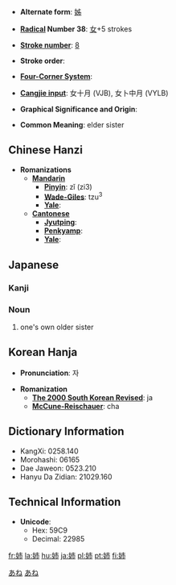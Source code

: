 * '''Alternate form''': [[姊]]

* '''[[Wiktionary:Chinese radical index| Radical]] Number 38''': [[Wiktionary:Chinese radical index 女|女]]+5 strokes

* '''[[Wiktionary:Chinese total strokes index|Stroke number]]''': [[Wiktionary:Chinese total strokes index 8|8]]

* '''Stroke order''': 

* '''[[Wiktionary:Chinese four corner index|Four-Corner System]]''': 

* '''[[Wiktionary:Chinese Cangjie index|Cangjie input]]''': 女十月 (VJB), 女卜中月 (VYLB)

* '''Graphical Significance and Origin''': 

* '''Common Meaning''': elder sister

== Chinese Hanzi ==

* '''Romanizations'''
** '''[[Mandarin]]'''
*** '''[[Pinyin]]''': zǐ (zi3)
*** '''[[Wade-Giles]]''': tzu<sup>3</sup>
*** '''[[Yale]]''': 
** '''[[Cantonese]]'''
*** '''[[Jyutping]]''':
*** '''[[Penkyamp]]''': 
*** '''[[Yale]]''': 

==Japanese==
[[Category:1000_Japanese_basic_words|あね]]
[[Category:Japanese language|あね]]
===Kanji===
{{kanji
|[[し]] ([[shi]])
|[[あね]] ([[ane]])}}

===Noun===
{{janoun|あね|ane}}
# one's own older sister

== Korean Hanja ==

* '''Pronunciation''': 자

* '''Romanization'''
** '''[[The 2000 South Korean Revised Romanization|The 2000 South Korean Revised]]''': ja
** '''[[McCune-Reischauer]]''': cha

== Dictionary Information ==

* KangXi: 0258.140
* Morohashi: 06165
* Dae Jaweon: 0523.210
* Hanyu Da Zidian: 21029.160

== Technical Information ==

* '''Unicode''':
** Hex: 59C9
** Decimal: 22985

[[fr:姉]]
[[la:姉]]
[[hu:姉]]
[[ja:姉]]
[[pl:姉]]
[[pt:姉]]
[[fi:姉]]